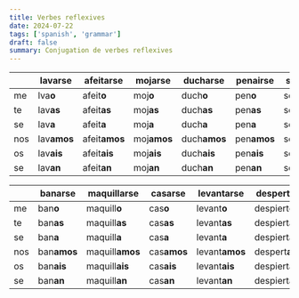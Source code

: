 ```yaml
---
title: Verbes reflexives
date: 2024-07-22
tags: ['spanish', 'grammar']
draft: false
summary: Conjugation de verbes reflexives
---
```


|     | **lavarse** | **afeitarse** | **mojarse** | **ducharse** | **penairse** | **secarse** |
| --- | ----------- | ------------- | ----------- | ------------ | ------------ | ----------- |
| me  | lva**o**    | afeit**o**    | moj**o**    | duch**o**    | pen**o**     | sec**o**    |
| te  | lav**as**   | afeit**as**   | moj**as**   | duch**as**   | pen**as**    | sec**as**   |
| se  | lav**a**    | afeit**a**    | moj**a**    | duch**a**    | pen**a**     | sec**a**    |
| nos | lav**amos** | afeit**amos** | moj**amos** | duch**amos** | pen**amos**  | sec**amos** |
| os  | lav**ais**  | afeit**ais**  | moj**ais**  | duch**ais**  | pen**ais**   | sec**ais**  |
| se  | lav**an**   | afeit**an**   | moj**an**   | duch**an**   | pen**an**    | sec**an**   |

|     | **banarse** | **maquillarse** | **casarse** | **levantarse** | **despertarse** | **acostarse** |
| --- | ----------- | --------------- | ----------- | -------------- | --------------- | ------------- |
| me  | ban**o**    | maquill**o**    | cas**o**    | levant**o**    | despiert**o**   | acuest**o**   |
| te  | ban**as**   | maquill**as**   | cas**as**   | levant**as**   | despiert**as**  | acuest**as**  |
| se  | ban**a**    | maquill**a**    | cas**a**    | levant**a**    | despiert**a**   | acuest**a**   |
| nos | ban**amos** | maquill**amos** | cas**amos** | levant**amos** | despert**amos** | acost**amos** |
| os  | ban**ais**  | maquill**ais**  | cas**ais**  | levant**ais**  | despiert**ais** | acost**ais**  |
| se  | ban**an**   | maquill**an**   | cas**an**   | levant**an**   | despiert**an**  | acuest**an**  |
